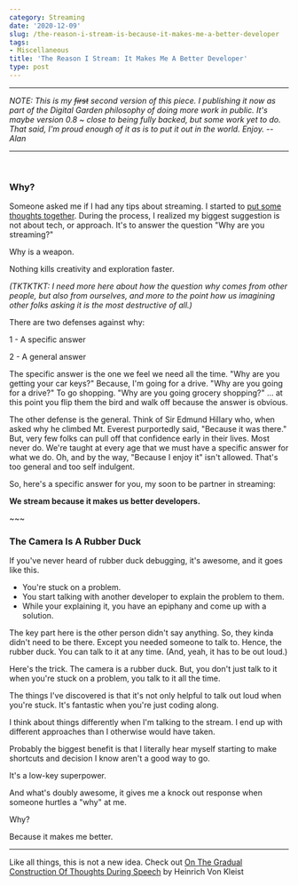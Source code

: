 ```yaml
---
category: Streaming
date: '2020-12-09'
slug: /the-reason-i-stream-is-because-it-makes-me-a-better-developer
tags:
- Miscellaneous
title: 'The Reason I Stream: It Makes Me A Better Developer'
type: post
---
```



---


_NOTE: This is my <strike>first</strike> second version of this piece. I publishing it now as part of the Digital Garden philosophy of doing more work in public. It's maybe version 0.8 ~ close to being fully backed, but some work yet to do. That said, I'm proud enough of it as is to put it out in the world. Enjoy. -- Alan_

---


<br />

### Why? 

Someone asked me if I had any tips about streaming. I started to [put some thoughts together](/advice-for-new-streamers/). During the process, I realized my biggest suggestion is not about tech, or approach. It's to answer the question "Why are you streaming?"

Why is a weapon. 

Nothing kills creativity and exploration faster. 

_(TKTKTKT: I need more here about how the question why comes from other people, but also from ourselves, and more to the point how us imagining other folks asking it is the most destructive of all.)_


There are two defenses against why:

1 - A specific answer

2 - A general answer

The specific answer is the one we feel we need all the time. "Why are you getting your car keys?" Because, I'm going for a drive. "Why are you going for a drive?" To go shopping. "Why are you going grocery shopping?" ... at this point you flip them the bird and walk off because the answer is obvious. 

The other defense is the general. Think of Sir Edmund Hillary who, when asked why he climbed Mt. Everest purportedly said, "Because it was there." But, very few folks can pull off that confidence early in their lives. Most never do. We're taught at every age that we must have a specific answer for what we do. Oh, and by the way, "Because I enjoy it" isn't allowed. That's too general and too self indulgent.

So, here's a specific answer for you, my soon to be partner in streaming: 

<strong class="font-bold">We stream because it makes us better developers.</strong>

<span class="text-center">~~~</span>

### The Camera Is A Rubber Duck

If you've never heard of rubber duck debugging, it's awesome, and it goes like this. 

- You're stuck on a problem. 
- You start talking with another developer to explain the problem to them. 
- While your explaining it, you have an epiphany and come up with a solution. 

The key part here is the other person didn't say anything. So, they kinda didn't need to be there. Except you needed someone to talk to. Hence, the rubber duck. You can talk to it at any time. (And, yeah, it has to be out loud.)

Here's the trick. The camera is a rubber duck. But, you don't just talk to it when you're stuck on a problem, you talk to it all the time. 

The things I've discovered is that it's not only helpful to talk out loud when you're stuck. It's fantastic when you're just coding along. 

I think about things differently when I'm talking to the stream. I end up with different approaches than I otherwise would have taken. 

Probably the biggest benefit is that I literally hear myself starting to make shortcuts and decision I know aren't a good way to go.

It's a low-key superpower. 

And what's doubly awesome, it gives me a knock out response when someone hurtles a "why" at me. 

Why? 

Because it makes me better.

---


Like all things, this is not a new idea. Check out [On The Gradual Construction Of Thoughts During Speech](https://www.ias-research.net/wp-content/uploads/2012/01/Kleist-and-Hamburger_-_1951_-_On-the-Gradual-Construction-of-Thoughts-During-Speech.pdf) by Heinrich Von Kleist